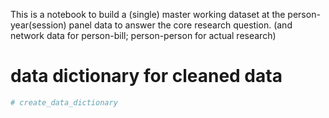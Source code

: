 This is a notebook to build a (single) master working dataset at the person-year(session) panel data to answer the core research question. 
(and network data for person-bill; person-person for actual research)

# data dictionary for cleaned data

```python
# create_data_dictionary

```